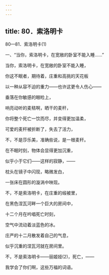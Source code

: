 ```yaml
---
---
---
```

title: 80．索洛明卡
---




80—81．索洛明卡(1)


一、“当你，索洛明卡，在宽敞的卧室不能入睡……”


当你，索洛明卡，在宽敞的卧室不能入睡，

你这不眠者，期待着，庄重和高挑的天花板

以一种从容不迫的重力——也许这更令人伤心——

垂落在你敏感的眼睑上，

响亮动听的麦秸啊，晒干的麦秆，

你将整个死亡一饮而尽，并变得更加温柔，

可爱的麦秆被折断了，失去了活力，

不，不是莎乐美，准确些说，是一根麦秆。

在不眠时刻，物体会显得更加沉重，

似乎小于它们——这样的寂静，——

枕头在镜子中闪现，略微发白，

一张床在圆形的漩涡中映现。

不，不是索洛明卡，在庄重的缎被里，

在黑色涅瓦河畔一个巨大的房间中，

十二个月在吟唱死亡时刻，

空气中流动着淡蓝色的冰。

庄严的十二月散发着自己的气息，

似乎沉重的涅瓦河就在房间里。

不，不是索洛明卡——丽姬娅(2)，死亡，——

我学会了你们啊，这些万福的词语。